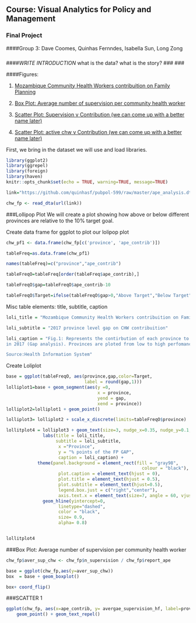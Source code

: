 ## Course: Visual Analytics for Policy and Management
### Final Project
####Group 3: Dave Coomes, Quinhas Fernndes, Isabella Sun, Long Zong

### 
### 

####*WRITE INTRODUCTION* what is the data? what is the story?
### 
### 

####Figures:

1. [Mozambique Community Health Workers contribuition on Family Planning](#fig1)

2. [Box Plot: Average number of supervision per community health worker](#fig2)

3. [Scatter Plot: Supervision v Contribution (we can come up with a better name later)](#fig3)

3. [Scatter Plot: active chw v Contribution (we can come up with a better name later)](#fig4)


First, we bring in the dataset we will use and load libraries. 
```r
library(ggplot2)
library(ggrepel)
library(foreign)
library(haven)
knitr::opts_chunk$set(echo = TRUE, warning=TRUE, message=TRUE)

link="https://github.com/quinhasf/pubpol-599/raw/master/ape_analysis.dta"

chw_fp <- read_dta(url(link))
```


###Lollipop Plot 
We will create a plot showing how above or below different provinces are relative to the 10% target goal.

Create data frame for ggplot to plot our lolipop plot
```r
chw_pf1 <- data.frame(chw_fp[c('province', 'ape_contrib')])

tableFreq=as.data.frame(chw_pf1)

names(tableFreq)=c("province","ape_contrib")

tableFreqO=tableFreq[order(tableFreq$ape_contrib),]

tableFreqO$gap=tableFreqO$ape_contrib-10

tableFreqO$Target=ifelse(tableFreqO$gap>0,"Above Target","Below Target")

```

Misc table elements: title, subtitle, caption
```r

loli_title = "Mozambique Community Health Workers contribuition on Family Planning"

loli_subtitle = "2017 province level gap on CHW contribuition"

loli_caption = "Fig.1: Represents the contirbution of each province to achieve the 10% target (centered at 0)
in 2017 (Gap analysis). Provinces are ploted from low to high perfomance.

Source:Health Information System"

```

Create Loliplot 
<a id='fig1'></a>
```r
base = ggplot(tableFreqO, aes(province,gap,color=Target,
                              label = round(gap,1))) 
lolliplot1=base + geom_segment(aes(y =0, 
                                   x = province, 
                                   yend = gap, 
                                   xend = province)) 
lolliplot2=lolliplot1 + geom_point()

lolliplot3= lolliplot2 + scale_x_discrete(limits=tableFreqO$province) 

lollitplot4 = lolliplot3 + geom_text(size=3, nudge_x=0.35, nudge_y=0.1,show.legend = FALSE) +
              labs(title = loli_title,
                   subtitle = loli_subtitle,
                    x ="Province", 
                    y = "% points of the FP GAP",
                    caption = loli_caption) +
            theme(panel.background = element_rect(fill = "gray98",
                                                    colour = "black"),
                    plot.caption = element_text(hjust = 0), 
                    plot.title = element_text(hjust = 0.5),
                    plot.subtitle = element_text(hjust=0.5),
                    legend.box.just = c("right","center"), 
                    axis.text.x = element_text(size=7, angle = 60, vjust = 1, hjust=1)) +
              geom_hline(yintercept=0,
                    linetype="dashed",
                    color = "black",
                    size= 0.9,
                    alpha= 0.8)


lollitplot4 
```

###Box Plot: Average number of supervision per community health worker

```r
chw_fp$aver_sup_chw <- chw_fp$n_supervision / chw_fp$report_ape
```

<a id='fig2'></a>
```r
base = ggplot(chw_fp,aes(y=aver_sup_chw)) 
box  = base + geom_boxplot()

box+ coord_flip()

```



###SCATTER 1
<a id='fig3'></a>
```r
ggplot(chw_fp, aes(x=ape_contrib, y= avergae_supervision_hf, label=province)) + 
    geom_point() + geom_text_repel()

```

